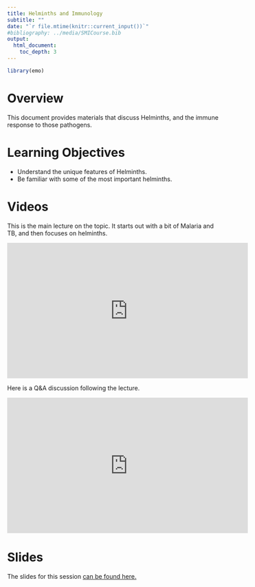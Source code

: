 ```yaml
---
title: Helminths and Immunology
subtitle: ""
date: "`r file.mtime(knitr::current_input())`"
#bibliography: ../media/SMICourse.bib
output: 
  html_document:
    toc_depth: 3
---
```


```r
library(emo)
```


# Overview
This document provides materials that discuss Helminths, and the immune response to those pathogens.

# Learning Objectives
* Understand the unique features of Helminths.
* Be familiar with some of the most important helminths.


# Videos

This is the main lecture on the topic. It starts out with a bit of Malaria and TB, and then focuses on helminths.

<p>
<iframe width="560" height="315" src="https://www.youtube.com/embed/4R4EYJYmMBQ" frameborder="0" allow="accelerometer; autoplay; encrypted-media; gyroscope; picture-in-picture" allowfullscreen></iframe>
</p>

Here is a Q&A discussion following the lecture.

<p>
<iframe width="560" height="315" src="https://www.youtube.com/embed/FClLRD8CB9A" frameborder="0" allow="accelerometer; autoplay; encrypted-media; gyroscope; picture-in-picture" allowfullscreen></iframe>
</p>



# Slides

The slides for this session [can be found here.](./slides/2021_Complex_Pathogens_and_Helminths.pdf)

